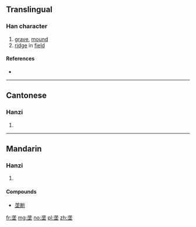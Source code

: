 {{also|壟}}
==Translingual==

===Han character===
{{Han char|rn=32|rad=土|as=05|sn=8|four=|canj=戈心土 (IPG), X戈心土 (XIPG)|ids=⿱龙土}}

# [[grave]], [[mound]]
# [[ridge]] in [[field]]

====References====
* {{Han ref|kx=0227.271|hdz=10430.060|uh=5784|ud=22404}}

----

==Cantonese==

===Hanzi===
{{yue-hanzi|jyut=|y=lung5|tra=壟}}

# {{defn|lang=yue|sort=土05}}

----

==Mandarin==

===Hanzi===
{{cmn-hanzi|tra=壟|pin=[[lǒng]] ([[long3]]), [[āo]] ([[ao1]])|wg=lung<sup>3</sup>, ao<sup>1</sup>}}

# {{defn|lang=cmn|sort=土05}}

====Compounds====
* [[垄断]]

[[fr:垄]]
[[mg:垄]]
[[no:垄]]
[[pl:垄]]
[[zh:垄]]